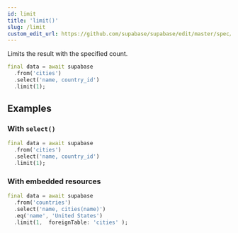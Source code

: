 ```yaml
---
id: limit
title: 'limit()'
slug: /limit
custom_edit_url: https://github.com/supabase/supabase/edit/master/spec/supabase_dart_v1_legacy.yml
---
```



Limits the result with the specified count.

```dart
final data = await supabase
  .from('cities')
  .select('name, country_id')
  .limit(1);
```

## Examples

### With `select()`

```dart
final data = await supabase
  .from('cities')
  .select('name, country_id')
  .limit(1);
```

### With embedded resources

```dart
final data = await supabase
  .from('countries')
  .select('name, cities(name)')
  .eq('name', 'United States')
  .limit(1,  foreignTable: 'cities' );
```
